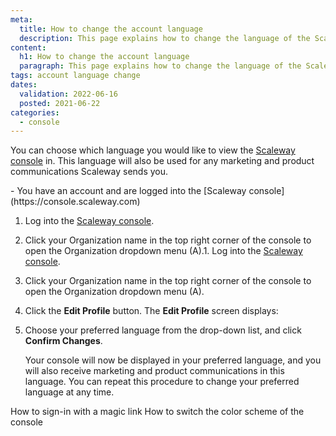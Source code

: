 ```yaml
---
meta:
  title: How to change the account language
  description: This page explains how to change the language of the Scaleway console
content:
  h1: How to change the account language
  paragraph: This page explains how to change the language of the Scaleway console
tags: account language change 
dates:
  validation: 2022-06-16
  posted: 2021-06-22
categories:
  - console
---
```


You can choose which language you would like to view the [Scaleway console](/console/my-account/concepts/#console) in. This language will also be used for any marketing and product communications Scaleway sends you.

<Message type="requirement">
  - You have an account and are logged into the [Scaleway console](https://console.scaleway.com) 
</Message>


1. Log into the [Scaleway console](https://console.scaleway.com).
    <Lightbox src="scaleway-console-menu.webp" alt="" />
2. Click your Organization name in the top right corner of the console to open the Organization dropdown menu (A).1. Log into the [Scaleway console](https://console.scaleway.com).
    <Lightbox src="scaleway-console-menu.webp" alt="" />
2. Click your Organization name in the top right corner of the console to open the Organization dropdown menu (A).
4. Click the **Edit Profile** button. The **Edit Profile** screen displays:
    <Lightbox src="scaleway-edit-profile.webp" alt="" />
5. Choose your preferred language from the drop-down list, and click **Confirm Changes**.

    Your console will now be displayed in your preferred language, and you will also receive marketing and product communications in this language. You can repeat this procedure to change your preferred language at any time.


<Navigation title="See Also">
  <PreviousButton to="/console/my-account/how-to/sign-in-with-magic-link/">How to sign-in with a magic link</PreviousButton>
  <NextButton to="/console/my-account/how-to/change-console-appearance">How to switch the color scheme of the console</NextButton>
</Navigation>
